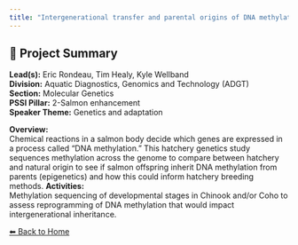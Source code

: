 ```yaml
---
title: "Intergenerational transfer and parental origins of DNA methylation variation in Coho and Chinook Salmon"
---
```


## 🧬 Project Summary

**Lead(s):** Eric Rondeau, Tim Healy, Kyle Wellband  
**Division:** Aquatic Diagnostics, Genomics and Technology (ADGT)  
**Section:** Molecular Genetics  
**PSSI Pillar:** 2-Salmon enhancement  
**Speaker Theme:** Genetics and adaptation  

**Overview:**  
Chemical reactions in a salmon body decide which genes are expressed in a process called “DNA methylation.” This hatchery genetics study sequences methylation across the genome to compare between hatchery and natural origin to see if salmon offspring inherit DNA methylation from parents (epigenetics) and how this could inform hatchery breeding methods.
**Activities:**  
Methylation sequencing of developmental stages in Chinook and/or Coho to assess reprogramming of DNA methylation that would impact intergenerational inheritance.

[⬅ Back to Home](../index.qmd)
